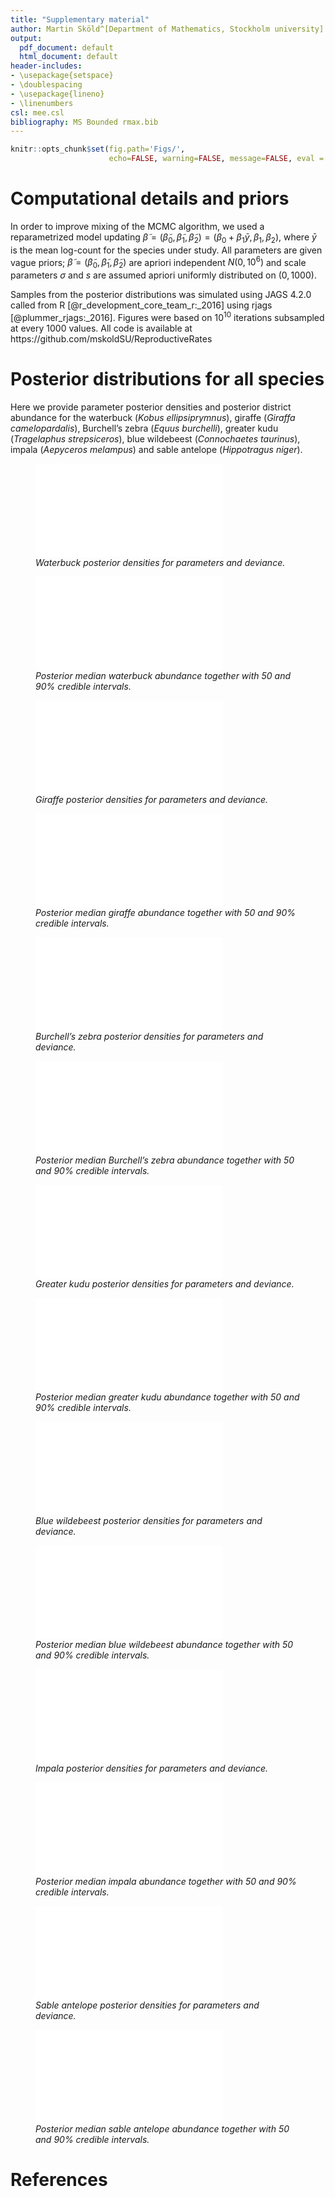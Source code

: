 ```yaml
---
title: "Supplementary material"
author: Martin Sköld^[Department of Mathematics, Stockholm university] and Jonas Knape^[Department of Ecology, Swedish University of Agricultural Sciences]
output:
  pdf_document: default
  html_document: default
header-includes:
- \usepackage{setspace}
- \doublespacing
- \usepackage{lineno}
- \linenumbers
csl: mee.csl
bibliography: MS Bounded rmax.bib
---
```




```r
knitr::opts_chunk$set(fig.path='Figs/',
                      echo=FALSE, warning=FALSE, message=FALSE, eval = TRUE)
```

# Computational details and priors

In order to improve mixing of the MCMC algorithm, we used a reparametrized model updating $\tilde{\beta}=(\tilde{\beta}_0, \tilde{\beta}_1, \tilde{\beta}_2)=(\beta_0+\beta_1\bar{y}, \beta_1, \beta_2)$, where $\bar{y}$ is the mean log-count for the species under study. All parameters are given vague priors; $\tilde{\beta}=(\tilde{\beta}_0, \tilde{\beta}_1, \tilde{\beta}_2)$ are apriori independent $N(0,10^6)$ and scale parameters $\sigma$ and $s$ are assumed apriori uniformly distributed on $(0,1000)$.

Samples from the posterior distributions was simulated using JAGS 4.2.0 called from R [@r_development_core_team_r:_2016] using rjags [@plummer_rjags:_2016]. Figures were based on $10^{10}$ iterations subsampled at every 1000 values. All code is available at https://github.com/mskoldSU/ReproductiveRates 

# Posterior distributions for all species

Here we provide parameter posterior densities and posterior district abundance for the waterbuck (*Kobus ellipsiprymnus*), giraffe (*Giraffa camelopardalis*), Burchell’s zebra (*Equus burchelli*), greater kudu (*Tragelaphus strepsiceros*), blue wildebeest (*Connochaetes taurinus*), impala (*Aepyceros melampus*) and sable antelope (*Hippotragus niger*).


![_Waterbuck posterior densities for parameters and deviance._](Figs/waterbuck_par_fig.pdf)


![_Posterior median waterbuck abundance together with 50 and 90% credible intervals._](Figs/waterbuck_pop_fig.pdf)



![_Giraffe posterior densities for parameters and deviance._](Figs/giraffe_par_fig.pdf)


![_Posterior median giraffe abundance together with 50 and 90% credible intervals._](Figs/giraffe_pop_fig.pdf)




![_Burchell's zebra posterior densities for parameters and deviance._](Figs/zebra_par_fig.pdf)


![_Posterior median  Burchell's zebra abundance together with 50 and 90% credible intervals._](Figs/zebra_pop_fig.pdf)



![_Greater kudu posterior densities for parameters and deviance._](Figs/kudu_par_fig.pdf)


![_Posterior median greater kudu abundance together with 50 and 90% credible intervals._](Figs/kudu_pop_fig.pdf)



![_Blue wildebeest posterior densities for parameters and deviance._](Figs/wildebeest_par_fig.pdf)


![_Posterior median blue wildebeest abundance together with 50 and 90% credible intervals._](Figs/wildebeest_pop_fig.pdf)



![_Impala posterior densities for parameters and deviance._](Figs/impala_par_fig.pdf)


![_Posterior median impala abundance together with 50 and 90% credible intervals._](Figs/impala_pop_fig.pdf)



![_Sable antelope posterior densities for parameters and deviance._](Figs/sable_par_fig.pdf)


![_Posterior median sable antelope abundance together with 50 and 90% credible intervals._](Figs/sable_pop_fig.pdf)

# References